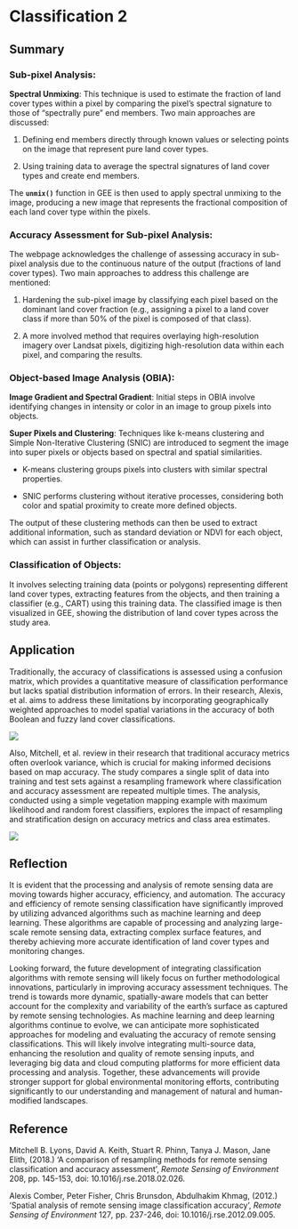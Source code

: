 # Classification 2

## Summary

### **Sub-pixel Analysis:**

**Spectral Unmixing**: This technique is used to estimate the fraction of land cover types within a pixel by comparing the pixel's spectral signature to those of "spectrally pure" end members. Two main approaches are discussed:

1.  Defining end members directly through known values or selecting points on the image that represent pure land cover types.

2.  Using training data to average the spectral signatures of land cover types and create end members.

The **`unmix()`** function in GEE is then used to apply spectral unmixing to the image, producing a new image that represents the fractional composition of each land cover type within the pixels.

### **Accuracy Assessment for Sub-pixel Analysis:**

The webpage acknowledges the challenge of assessing accuracy in sub-pixel analysis due to the continuous nature of the output (fractions of land cover types). Two main approaches to address this challenge are mentioned:

1.  Hardening the sub-pixel image by classifying each pixel based on the dominant land cover fraction (e.g., assigning a pixel to a land cover class if more than 50% of the pixel is composed of that class).

2.  A more involved method that requires overlaying high-resolution imagery over Landsat pixels, digitizing high-resolution data within each pixel, and comparing the results.

### **Object-based Image Analysis (OBIA):**

**Image Gradient and Spectral Gradient**: Initial steps in OBIA involve identifying changes in intensity or color in an image to group pixels into objects.

**Super Pixels and Clustering**: Techniques like k-means clustering and Simple Non-Iterative Clustering (SNIC) are introduced to segment the image into super pixels or objects based on spectral and spatial similarities.

-   K-means clustering groups pixels into clusters with similar spectral properties.

-   SNIC performs clustering without iterative processes, considering both color and spatial proximity to create more defined objects.

The output of these clustering methods can then be used to extract additional information, such as standard deviation or NDVI for each object, which can assist in further classification or analysis.

### **Classification of Objects:**

It involves selecting training data (points or polygons) representing different land cover types, extracting features from the objects, and then training a classifier (e.g., CART) using this training data. The classified image is then visualized in GEE, showing the distribution of land cover types across the study area.

## Application

Traditionally, the accuracy of classifications is assessed using a confusion matrix, which provides a quantitative measure of classification performance but lacks spatial distribution information of errors. In their research, Alexis, et al. aims to address these limitations by incorporating geographically weighted approaches to model spatial variations in the accuracy of both Boolean and fuzzy land cover classifications.

![](images/bool.jpg){fig-align="center"}

Also, Mitchell, et al. review in their research that traditional accuracy metrics often overlook variance, which is crucial for making informed decisions based on map accuracy. The study compares a single split of data into training and test sets against a resampling framework where classification and accuracy assessment are repeated multiple times. The analysis, conducted using a simple vegetation mapping example with maximum likelihood and random forest classifiers, explores the impact of resampling and stratification design on accuracy metrics and class area estimates.

![](images/workflow.jpg){fig-align="center"}

## Reflection

It is evident that the processing and analysis of remote sensing data are moving towards higher accuracy, efficiency, and automation. The accuracy and efficiency of remote sensing classification have significantly improved by utilizing advanced algorithms such as machine learning and deep learning. These algorithms are capable of processing and analyzing large-scale remote sensing data, extracting complex surface features, and thereby achieving more accurate identification of land cover types and monitoring changes.

Looking forward, the future development of integrating classification algorithms with remote sensing will likely focus on further methodological innovations, particularly in improving accuracy assessment techniques. The trend is towards more dynamic, spatially-aware models that can better account for the complexity and variability of the earth's surface as captured by remote sensing technologies. As machine learning and deep learning algorithms continue to evolve, we can anticipate more sophisticated approaches for modeling and evaluating the accuracy of remote sensing classifications. This will likely involve integrating multi-source data, enhancing the resolution and quality of remote sensing inputs, and leveraging big data and cloud computing platforms for more efficient data processing and analysis. Together, these advancements will provide stronger support for global environmental monitoring efforts, contributing significantly to our understanding and management of natural and human-modified landscapes.

## Reference

Mitchell B. Lyons, David A. Keith, Stuart R. Phinn, Tanya J. Mason, Jane Elith, (2018.) 'A comparison of resampling methods for remote sensing classification and accuracy assessment', *Remote Sensing of Environment* 208, pp. 145-153, doi: 10.1016/j.rse.2018.02.026.

Alexis Comber, Peter Fisher, Chris Brunsdon, Abdulhakim Khmag, (2012.) 'Spatial analysis of remote sensing image classification accuracy', *Remote Sensing of Environment* 127*,* pp. 237-246, doi: 10.1016/j.rse.2012.09.005.

